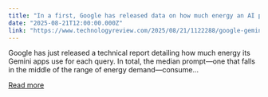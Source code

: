 ```yaml
---
title: "In a first, Google has released data on how much energy an AI prompt uses"
date: "2025-08-21T12:00:00.000Z"
link: "https://www.technologyreview.com/2025/08/21/1122288/google-gemini-ai-energy/"
---
```


Google has just released a technical report detailing how much energy its Gemini apps use for each query. In total, the median prompt—one that falls in the middle of the range of energy demand—consume...

[Read more](https://www.technologyreview.com/2025/08/21/1122288/google-gemini-ai-energy/)
